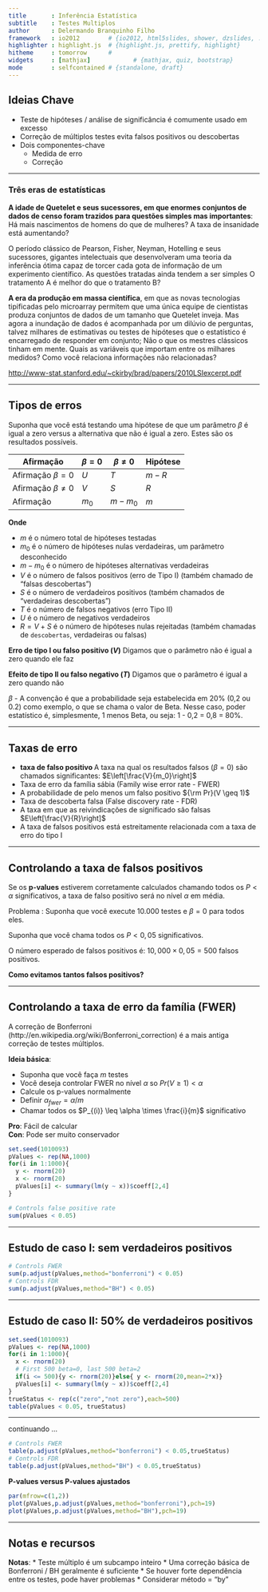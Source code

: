 ```yaml
---
title       : Inferência Estatística
subtitle    : Testes Multiplos
author      : Delermando Branquinho Filho
framework   : io2012        # {io2012, html5slides, shower, dzslides, ...}
highlighter : highlight.js  # {highlight.js, prettify, highlight}
hitheme     : tomorrow      # 
widgets     : [mathjax]            # {mathjax, quiz, bootstrap}
mode        : selfcontained # {standalone, draft}
---
```





## Ideias Chave

* Teste de hipóteses / análise de significância é comumente usado em excesso
* Correção de múltiplos testes evita falsos positivos ou descobertas
* Dois componentes-chave
    * Medida de erro
    * Correção


---

### Três eras de estatísticas

__A idade de Quetelet e seus sucessores, em que enormes conjuntos de dados de censo foram trazidos para questões simples mas importantes__: Há mais nascimentos de homens do que de mulheres? A taxa de insanidade está aumentando?

O período clássico de Pearson, Fisher, Neyman, Hotelling e seus sucessores, gigantes intelectuais que desenvolveram uma teoria da inferência ótima capaz de torcer cada gota de informação de um experimento científico. As questões tratadas ainda tendem a ser simples O tratamento A é melhor do que o tratamento B?

__A era da produção em massa científica__, em que as novas tecnologias tipificadas pelo microarray permitem que uma única equipe de cientistas produza conjuntos de dados de um tamanho que Quetelet inveja. Mas agora a inundação de dados é acompanhada por um dilúvio de perguntas, talvez milhares de estimativas ou testes de hipóteses que o estatístico é encarregado de responder em conjunto; Não o que os mestres clássicos tinham em mente. Quais as variáveis que importam entre os milhares medidos? Como você relaciona informações não relacionadas?

[http://www-stat.stanford.edu/~ckirby/brad/papers/2010LSIexcerpt.pdf](http://www-stat.stanford.edu/~ckirby/brad/papers/2010LSIexcerpt.pdf)

---

## Tipos de erros

Suponha que você está testando uma hipótese de que um parâmetro $\beta$ é igual a zero versus a alternativa que não é igual a zero. Estes são os resultados possíveis.  

Afirmação | $\beta=0$   | $\beta\neq0$   |  Hipótese
--------------------|-------------|----------------|---------
Afirmação $\beta=0$     |      $U$    |      $T$       |  $m-R$
Afirmação $\beta\neq 0$ |      $V$    |      $S$       |  $R$
Afirmação |     $m_0$   |      $m-m_0$   |  $m$

**Onde**

- $m$ é o número total de hipóteses testadas
- $m_ 0$ é o número de hipóteses nulas verdadeiras, um parâmetro desconhecido
- $m-m_ 0$ é o número de hipóteses alternativas verdadeiras
- $V$ é o número de falsos positivos (erro de Tipo I) (também chamado de "falsas descobertas")
- $S$ é o número de verdadeiros positivos (também chamados de "verdadeiras descobertas")
- $T$ é o número de falsos negativos (erro Tipo II)
- $U$ é o número de negativos verdadeiros
- $R = V + S$ é o número de hipóteses nulas rejeitadas (também chamadas de `descobertas`, verdadeiras ou falsas)

__Erro de tipo I ou falso positivo ($V$)__ Digamos que o parâmetro não é igual a zero quando ele faz

__Efeito de tipo II ou falso negativo ($T$)__ Digamos que o parâmetro é igual a zero quando não

$\beta$ - A convenção é que a probabilidade seja estabelecida em 20% (0,2 ou 0.2) como exemplo, o que se chama o valor de Beta.  Nesse caso, poder estatístico é, simplesmente, 1 menos Beta, ou seja: 1 - 0,2 = 0,8 = 80%.

---

## Taxas de erro

- __taxa de falso positivo __ A taxa na qual os resultados falsos ($\beta = 0$) são chamados significantes: $E\left[\frac{V}{m_0}\right]$
- Taxa de erro da família sábia (Family wise error rate - FWER)
- A probabilidade de pelo menos um falso positivo ${\rm Pr}(V \geq 1)$
- Taxa de descoberta falsa (False discovery rate - FDR)
- A taxa em que as reivindicações de significado são falsas $E\left[\frac{V}{R}\right]$
- A taxa de falsos positivos está estreitamente relacionada com a taxa de erro do tipo I 

---

## Controlando a taxa de falsos positivos

Se os __p-values__ estiverem corretamente calculados chamando todos os $P<\alpha$ significativos, a taxa de falso positivo será no nível $\alpha$ em média.

<Redtext> Problema </redtext>: Suponha que você execute 10.000 testes e $\beta = 0$ para todos eles.

Suponha que você chama todos os $P <0,05$ significativos.

O número esperado de falsos positivos é: $10,000 \times 0,05 = 500$ falsos positivos.

__Como evitamos tantos falsos positivos?__


---

## Controlando a taxa de erro da família (FWER)


A correção de Bonferroni (http://en.wikipedia.org/wiki/Bonferroni_correction) é a mais antiga correção de testes múltiplos.

__Ideia básica__:

- Suponha que você faça $m$ testes  
- Você deseja controlar FWER no nível $\alpha$ so $Pr(V\geq 1) <\alpha$  
- Calcule os p-values normalmente  
- Definir $\alpha_{fwer} = \alpha / m$  
- Chamar todos os $P_{(i)} \leq \alpha \times \frac{i}{m}$ significativo  

__Pro__: Fácil de calcular  
__Con__: Pode ser muito conservador

```r
set.seed(1010093)
pValues <- rep(NA,1000)
for(i in 1:1000){
  y <- rnorm(20)
  x <- rnorm(20)
  pValues[i] <- summary(lm(y ~ x))$coeff[2,4]
}

# Controls false positive rate
sum(pValues < 0.05)
```

---

## Estudo de caso I: sem verdadeiros positivos

```r
# Controls FWER 
sum(p.adjust(pValues,method="bonferroni") < 0.05)
# Controls FDR 
sum(p.adjust(pValues,method="BH") < 0.05)
```


---

## Estudo de caso II: 50% de verdadeiros positivos

```r
set.seed(1010093)
pValues <- rep(NA,1000)
for(i in 1:1000){
  x <- rnorm(20)
  # First 500 beta=0, last 500 beta=2
  if(i <= 500){y <- rnorm(20)}else{ y <- rnorm(20,mean=2*x)}
  pValues[i] <- summary(lm(y ~ x))$coeff[2,4]
}
trueStatus <- rep(c("zero","not zero"),each=500)
table(pValues < 0.05, trueStatus)
```

---


continuando ...

```r
# Controls FWER 
table(p.adjust(pValues,method="bonferroni") < 0.05,trueStatus)
# Controls FDR 
table(p.adjust(pValues,method="BH") < 0.05,trueStatus)
```


__P-values versus P-values ajustados__
```r
par(mfrow=c(1,2))
plot(pValues,p.adjust(pValues,method="bonferroni"),pch=19)
plot(pValues,p.adjust(pValues,method="BH"),pch=19)
```


---


## Notas e recursos

__Notas__:
* Teste múltiplo é um subcampo inteiro
* Uma correção básica de Bonferroni / BH geralmente é suficiente
* Se houver forte dependência entre os testes, pode haver problemas
* Considerar método = "by"
